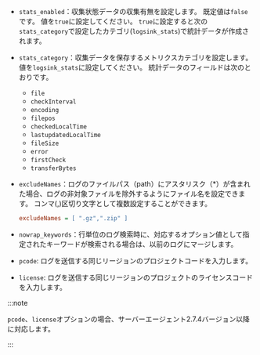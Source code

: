 - `stats_enabled`：収集状態データの収集有無を設定します。 既定値は`false`です。 値を`true`に設定してください。 `true`に設定すると次の`stats_category`で設定したカテゴリ(`logsink_stats`)で統計データが作成されます。

- `stats_category`：収集データを保存するメトリクスカテゴリを設定します。 値を`logsink_stats`に設定してください。 統計データのフィールドは次のとおりです。

  - `file`
  - `checkInterval`
  - `encoding`
  - `filepos`
  - `checkedLocalTime`
  - `lastupdatedLocalTime`
  - `fileSize`
  - `error`
  - `firstCheck`
  - `transferBytes`

- `excludeNames`：ログのファイルパス（path）にアスタリスク（\*）が含まれた場合、ログの非対象ファイルを除外するようにファイル名を設定できます。 コンマ(,)区切り文字として複数設定することができます。

  ```ini title='Example'
  excludeNames = [ ".gz",".zip" ]
  ```

- `nowrap_keywords`：行単位のログ検索時に、対応するオプション値として指定されたキーワードが検索される場合は、以前のログにマージします。

- `pcode`: ログを送信する同じリージョンのプロジェクトコードを入力します。 

- `license`: ログを送信する同じリージョンのプロジェクトのライセンスコードを入力します。

:::note 

`pcode`、`license`オプションの場合、サーバーエージェント2.7.4バージョン以降に対応します。 

:::
